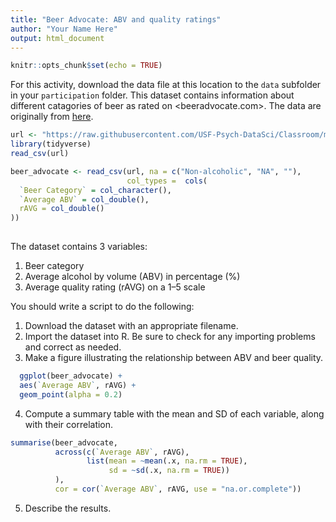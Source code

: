 ```yaml
---
title: "Beer Advocate: ABV and quality ratings"
author: "Your Name Here"
output: html_document
---
```


```r
knitr::opts_chunk$set(echo = TRUE)
```

For this activity, download the data file at this location to the `data` subfolder in your `participation` folder. 
This dataset contains information about different catagories of beer as rated on <beeradvocate.com>.
The data are originally from [here](http://scottjanish.com/relationship-of-abv-to-beer-scores/).

```r
url <- "https://raw.githubusercontent.com/USF-Psych-DataSci/Classroom/master/data/beer-advocate.csv"
library(tidyverse)
read_csv(url)

beer_advocate <- read_csv(url, na = c("Non-alcoholic", "NA", ""), 
                          col_types =  cols(
  `Beer Category` = col_character(),
  `Average ABV` = col_double(),
  rAVG = col_double()
))
 

```

The dataset contains 3 variables:

  1. Beer category
  2. Average alcohol by volume (ABV) in percentage (%)
  3. Average quality rating (rAVG) on a 1–5 scale
  
You should write a script to do the following:

  1. Download the dataset with an appropriate filename.
  2. Import the dataset into R.
     Be sure to check for any importing problems and correct as needed.
  3. Make a figure illustrating the relationship between ABV and beer quality.
```r
  ggplot(beer_advocate) +
  aes(`Average ABV`, rAVG) +
  geom_point(alpha = 0.2) 


```
  4. Compute a summary table with the mean and SD of each variable, along with their correlation.
```r
summarise(beer_advocate, 
          across(c(`Average ABV`, rAVG), 
                 list(mean = ~mean(.x, na.rm = TRUE), 
                      sd = ~sd(.x, na.rm = TRUE)) 
          ),
          cor = cor(`Average ABV`, rAVG, use = "na.or.complete"))
```
  
  5. Describe the results.
